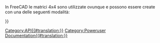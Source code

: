 <languages/>
{{VeryImportantMessage|(Ottobre 2019) Non modificare queste pagine. Le informazioni sono incomplete e obsolete. Per l'API più recente, consultare la [https://freecad.org/api documentazione API autogenerata] o generare la documentazione autonomamente. Vedere [[Source documentation/it|Documentazione del codice sorgente]].}}

In FreeCAD le matrici 4x4 sono utilizzate ovunque e possono essere create con una delle seguenti modalità:
{{Code|code=
m = FreeCAD.Matrix()          # m = the [https://en.wikipedia.org/wiki/Identity_matrix identity matrix]
m = FreeCAD.Base.Matrix()
print m.A21()               # print m[1][0]
}}


{{APIFunction|A| | |tutti gli elementi della matrice.}}
{{APIFunction|A11| | |un elemento della matrice.}}
{{APIFunction|A12| | |un elemento della matrice.}}
{{APIFunction|A13| | |un elemento della matrice.}}
{{APIFunction|A14| | |un elemento della matrice.}}
{{APIFunction|A21| | |un elemento della matrice.}}
{{APIFunction|A22| | |un elemento della matrice.}}
{{APIFunction|A23| | |un elemento della matrice.}}
{{APIFunction|A24| | |un elemento della matrice.}}
{{APIFunction|A31| | |un elemento della matrice.}}
{{APIFunction|A32| | |un elemento della matrice.}}
{{APIFunction|A33| | |un elemento della matrice.}}
{{APIFunction|A34| | |un elemento della matrice.}}
{{APIFunction|A41| | |un elemento della matrice.}}
{{APIFunction|A42| | |un elemento della matrice.}}
{{APIFunction|A43| | |un elemento della matrice.}}
{{APIFunction|A44| | |un elemento della matrice.}}
{{APIFunction|determinant| |Calcola il [https://en.wikipedia.org/wiki/Determinant determinante] della matrice|un numero.}}
{{APIFunction|inverse| |Restituisce l'[https://en.wikipedia.org/wiki/Inverse_matrix inversa] di questa matrice, se è possibile| una Matrtice}}
{{APIFunction|invert| |[https://en.wikipedia.org/wiki/Inverse_matrix Inverte] questa matrice, se possibile|nulla.}}
{{APIFunction|move|Vector|Makes this matrix a [https://en.wikipedia.org/wiki/Translation_%28geometry%29 translation] matrix|nothing.}}
{{APIFunction|multiply|Matrix or Vector|Returns the [https://en.wikipedia.org/wiki/Cross_product cross product] of a matrix or vector with this matrix|a Matrix}}
{{APIFunction|rotateX|Float(radians)|Makes this matrix a [https://en.wikipedia.org/wiki/Rotation_%28mathematics%29 rotation] about X transform|nothing.}}
{{APIFunction|rotateY|Float(radians)|Makes this matrix a [https://en.wikipedia.org/wiki/Rotation_%28mathematics%29 rotation] about Y transform|nothing.}}
{{APIFunction|rotateZ|Float(radians)|Makes this matrix a [https://en.wikipedia.org/wiki/Rotation_%28mathematics%29 rotation] about Z transform|nothing.}}
{{APIFunction|scale|Vector|Makes this matrix a [https://en.wikipedia.org/wiki/Scaling_matrix scaling transform]|nothing.}}
{{APIFunction|transform|Vector, Matrix|Makes this matrix a [https://en.wikipedia.org/wiki/Transformation_matrix transformation matrix] based on Vector and Matrix|nothing. }}
{{APIFunction|unity| |Makes this matrix the [https://en.wikipedia.org/wiki/Identity_matrix identity matrix]|nothing.}}

{{Userdocnavi{{#translation:}}}}
[[Category:API{{#translation:}}]]
[[Category:Poweruser Documentation{{#translation:}}]]
{{clear}}